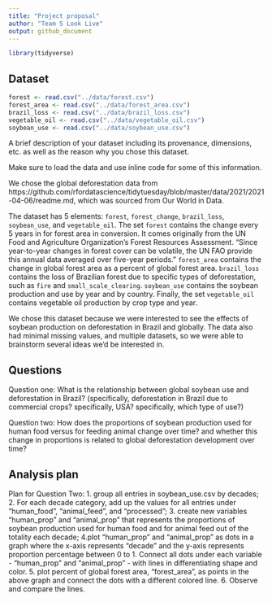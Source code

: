 ```yaml
---
title: "Project proposal"
author: "Team 5 Look Live"
output: github_document
---
```


```r
library(tidyverse)
```

## Dataset

```r
forest <- read.csv("../data/forest.csv")
forest_area <- read.csv("../data/forest_area.csv")
brazil_loss <- read.csv("../data/brazil_loss.csv")
vegetable_oil <- read.csv("../data/vegetable_oil.csv")
soybean_use <- read.csv("../data/soybean_use.csv")
```

A brief description of your dataset including its provenance, dimensions, etc. as well as the reason why you chose this dataset.

Make sure to load the data and use inline code for some of this information.

We chose the global deforestation data from https://github.com/rfordatascience/tidytuesday/blob/master/data/2021/2021-04-06/readme.md,
which was  sourced from Our World in Data. 

The dataset has 5 elements: `forest`, `forest_change`, `brazil_loss`, `soybean_use`, and `vegetable_oil`. The set `forest` contains the change every 5 years in for forest area in conversion. It comes originally from the UN Food and Agriculture Organization’s Forest Resources Assessment. "Since year-to-year changes in forest cover can be volatile, the UN FAO provide this annual data averaged over five-year periods." `forest_area` contains the change in global forest area as a percent of global forest area. `brazil_loss` contains the loss of Brazilian forest due to specific types of deforestation, such as `fire` and `small_scale_clearing`. `soybean_use` contains the soybean production and use by year and by country. Finally, the set `vegetable_oil` contains vegetable oil production by crop type and year.

We chose this dataset because we were interested to see the effects of soybean production on deforestation in Brazil and globally. The data also had minimal missing values, and multiple datasets, so we were able to brainstorm several ideas we'd be interested in. 

## Questions

Question one: What is the relationship between global soybean use and deforestation in Brazil? (specifically, deforestation in Brazil due to commercial crops? specifically, USA? specifically, which type of use?)

Question two: How does the proportions of soybean production used for human food versus for feeding animal change over time? and whether this change in proportions is related to global deforestation development over time?

## Analysis plan



Plan for Question Two: 
1. group all entries in soybean_use.csv by decades; 
2. For each decade category, add up the values for all entries under "human_food", "animal_feed", and "processed";
3. create new variables "human_prop" and "animal_prop" that represents the proportions of soybean production used for human food and for animal feed out of the totality each decade;
4.plot "human_prop" and "animal_prop" as dots in a graph where the x-axis represents "decade" and the y-axis represents proportion percentage between 0 to 1. Connect all dots under each variable - "human_prop" and "animal_prop" - with lines in differentiating shape and color.
5. plot percent of global forest area, "forest_area", as points in the above graph and connect the dots with a different colored line.
6. Observe and compare the lines.




